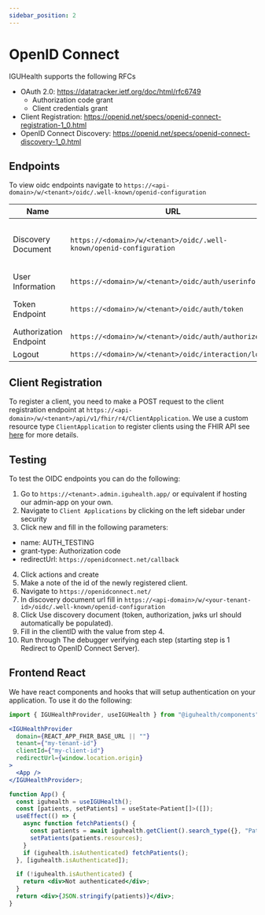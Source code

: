 ```yaml
---
sidebar_position: 2
---
```



# OpenID Connect

IGUHealth supports the following RFCs
* OAuth 2.0: https://datatracker.ietf.org/doc/html/rfc6749
  - Authorization code grant
  - Client credentials grant
* Client Registration: https://openid.net/specs/openid-connect-registration-1_0.html
* OpenID Connect Discovery: https://openid.net/specs/openid-connect-discovery-1_0.html


## Endpoints
To view oidc endpoints navigate to `https://<api-domain>/w/<tenant>/oidc/.well-known/openid-configuration`

| Name | URL | Description | 
|--|--|--|
| Discovery Document |  `https://<domain>/w/<tenant>/oidc/.well-known/openid-configuration` | OpenID metadata information, used to automatically configure clients see https://openid.net/specs/openid-connect-discovery-1_0.html. |
| User Information | `https://<domain>/w/<tenant>/oidc/auth/userinfo` | Looks up information about a user based on access token.|
| Token Endpoint | `https://<domain>/w/<tenant>/oidc/auth/token` | Obtain a token, method will very based on Client Application grant type. |
| Authorization Endpoint | `https://<domain>/w/<tenant>/oidc/auth/authorize` | Authenticates and authorizes a user. | 
| Logout | `https://<domain>/w/<tenant>/oidc/interaction/logout` | Logs a user out. |



## Client Registration

To register a client, you need to make a POST request to the client registration endpoint at `https://<api-domain>/w/<tenant>/api/v1/fhir/r4/ClientApplication`.
We use a custom resource type `ClientApplication` to register clients using the FHIR API see [here](../Data_Model/R4/ClientApplication) for more details.

## Testing

To test the OIDC endpoints you can do the following:

1. Go to `https://<tenant>.admin.iguhealth.app/` or equivalent if hosting our admin-app on your own.
2. Navigate to `Client Applications` by clicking on the left sidebar under security
3. Click new and fill in the following parameters:
  - name: AUTH_TESTING
  - grant-type: Authorization code
  - redirectUrl: `https://openidconnect.net/callback`

4. Click actions and create
5. Make a note of the id of the newly registered client.
6. Navigate to `https://openidconnect.net/`
7. In discovery document url fill in `https://<api-domain>/w/<your-tenant-id>/oidc/.well-known/openid-configuration`
8. Click Use discovery document (token, authorization, jwks url should automatically be populated).
9. Fill in the clientID with the value from step 4.
10. Run through The debugger verifying each step (starting step is 1 Redirect to OpenID Connect Server).

## Frontend React

We have react components and hooks that will setup authentication on your application.
To use it do the following:
<Tabs>
<TabItem value="provider" label="Provider">

```jsx
import { IGUHealthProvider, useIGUHealth } from "@iguhealth/components";

<IGUHealthProvider
  domain={REACT_APP_FHIR_BASE_URL || ""}
  tenant={"my-tenant-id"}
  clientId={"my-client-id"}
  redirectUrl={window.location.origin}
>
  <App />
</IGUHealthProvider>;
```

</TabItem>
<TabItem value="hooks" label="Hook">

```jsx
function App() {
  const iguhealth = useIGUHealth();
  const [patients, setPatients] = useState<Patient[]>([]);
  useEffect(() => {
    async function fetchPatients() {
      const patients = await iguhealth.getClient().search_type({}, "Patient");
      setPatients(patients.resources);
    }
    if (iguhealth.isAuthenticated) fetchPatients();
  }, [iguhealth.isAuthenticated]);

  if (!iguhealth.isAuthenticated) {
    return <div>Not authenticated</div>;
  }
  return <div>{JSON.stringify(patients)}</div>;
}
```

</TabItem>
</Tabs>






